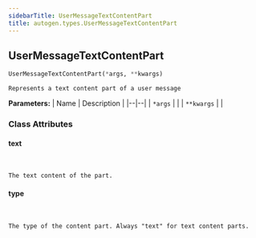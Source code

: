 ```yaml
---
sidebarTitle: UserMessageTextContentPart
title: autogen.types.UserMessageTextContentPart
---
```

<h2 id="autogen.types.UserMessageTextContentPart" class="doc doc-heading">
    <code class="doc-symbol doc-symbol-heading doc-symbol-class"></code>
    <span class="doc doc-object-name doc-class-name">UserMessageTextContentPart</span>
</h2>

```python
UserMessageTextContentPart(*args, **kwargs)
```

    Represents a text content part of a user message

<b>Parameters:</b>
| Name | Description |
|--|--|
| `*args` |  |
| `**kwargs` |  |

### Class Attributes

<code class="doc-symbol doc-symbol-heading doc-symbol-attribute"></code>
#### text
<br />

    The text content of the part.

<code class="doc-symbol doc-symbol-heading doc-symbol-attribute"></code>
#### type
<br />

    The type of the content part. Always "text" for text content parts.